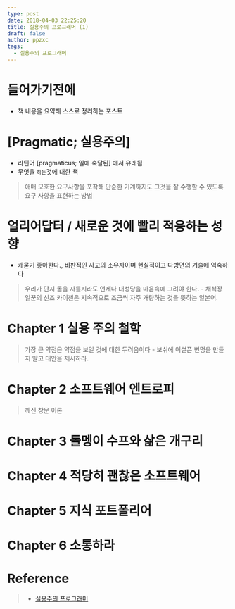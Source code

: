 ```yaml
---
type: post
date: 2018-04-03 22:25:20
title: 실용주의 프로그래머 (1)
draft: false
author: ppzxc
tags:
  - 실용주의 프로그래머
---
```


# 들어가기전에

- 책 내용을 요약해 스스로 정리하는 포스트

# [Pragmatic; 실용주의]

- 라틴어 [pragmaticus; 일에 숙달된] 에서 유래됨
- 무엇을 `하는`것에 대한 책

> 애매 모호한 요구사항을 포착해 단순한 기계까지도 그것을 잘 수행할 수 있도록 요구 사항을 표현하는 방법

# 얼리어답터 / 새로운 것에 빨리 적응하는 성향

- 캐묻기 좋아한다., 비판적인 사고의 소유자이며 현실적이고 다방면의 기술에 익숙하다

> 우리가 단지 돌을 자를지라도 언제나 대성당을 마음속에 그려야 한다. - 채석장 일꾼의 신조
> 카이젠은 지속적으로 조금씩 자주 개량하는 것을 뜻하는 일본어.

# Chapter 1 실용 주의 철학

> 가장 큰 약점은 약점을 보일 것에 대한 두려움이다 - 보쉬에
> 어설픈 변명을 만들지 말고 대안을 제시하라.

# Chapter 2 소프트웨어 엔트로피

> 깨진 창문 이론

# Chapter 3 돌멩이 수프와 삶은 개구리

# Chapter 4 적당히 괜찮은 소프트웨어

# Chapter 5 지식 포트폴리어

# Chapter 6 소통하라

# Reference

> - [실용주의 프로그래머](http://www.aladin.co.kr/shop/wproduct.aspx?ItemId=38786788)
